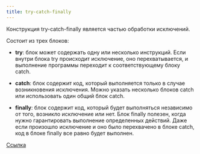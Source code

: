 ```yaml
---
title: try-catch-finally
---
```


Конструкция try-catch-finally является частью обработки исключений.

Состоит из трех блоков:

- **try**: блок может содержать одну или несколько инструкций. Если внутри блока try происходит исключение, оно перехватывается, и выполнение программы переходит к соответствующему блоку catch.

- **catch**: блок содержит код, который выполняется только в случае возникновения исключения. Можно указать несколько блоков catch или использовать один общий блок catch.

- **finally**: блок содержит код, который будет выполняться независимо от того, возникло исключение или нет. Блок finally полезен, когда нужно гарантировать выполнение определенных действий. Даже если произошло исключение и оно было перехвачено в блоке catch, код в блоке finally все равно будет выполнен.

[Ссылка](https://learn.javascript.ru/try-catch)
